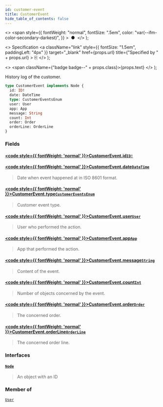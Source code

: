 ```yaml
---
id: customer-event
title: CustomerEvent
hide_table_of_contents: false
---
```


  <>
    <span
      style={{
        fontWeight: "normal",
        fontSize: ".5em",
        color: "var(--ifm-color-secondary-darkest)",
      }}
    >
      &nbsp;●&nbsp;
    </span>
  </>
);

  <>
    Specification
    <a
      className="link"
      style={{ fontSize: "1.5em", paddingLeft: "4px" }}
      target="\_blank"
      href={props.url}
      title={"Specified by " + props.url}
    >
      ⎘
    </a>
  </>
);

  <>
    <span className={"badge badge--" + props.class}>{props.text}</span>
  </>
);

History log of the customer.

```graphql
type CustomerEvent implements Node {
  id: ID!
  date: DateTime
  type: CustomerEventsEnum
  user: User
  app: App
  message: String
  count: Int
  order: Order
  orderLine: OrderLine
}
```

### Fields

#### [<code style={{ fontWeight: 'normal' }}>CustomerEvent.<b>id</b></code>](#)<Bullet />[`ID!`](../../api-reference/scalars/id) <Badge class="secondary" text="non-null"/> <Badge class="secondary" text="scalar"/>

>

#### [<code style={{ fontWeight: 'normal' }}>CustomerEvent.<b>date</b></code>](#)<Bullet />[`DateTime`](../../api-reference/scalars/date-time) <Badge class="secondary" text="scalar"/>

> Date when event happened at in ISO 8601 format.

#### [<code style={{ fontWeight: 'normal' }}>CustomerEvent.<b>type</b></code>](#)<Bullet />[`CustomerEventsEnum`](../../api-reference/enums/customer-events-enum) <Badge class="secondary" text="enum"/>

> Customer event type.

#### [<code style={{ fontWeight: 'normal' }}>CustomerEvent.<b>user</b></code>](#)<Bullet />[`User`](../../api-reference/objects/user) <Badge class="secondary" text="object"/>

> User who performed the action.

#### [<code style={{ fontWeight: 'normal' }}>CustomerEvent.<b>app</b></code>](#)<Bullet />[`App`](../../api-reference/objects/app) <Badge class="secondary" text="object"/>

> App that performed the action.

#### [<code style={{ fontWeight: 'normal' }}>CustomerEvent.<b>message</b></code>](#)<Bullet />[`String`](../../api-reference/scalars/string) <Badge class="secondary" text="scalar"/>

> Content of the event.

#### [<code style={{ fontWeight: 'normal' }}>CustomerEvent.<b>count</b></code>](#)<Bullet />[`Int`](../../api-reference/scalars/int) <Badge class="secondary" text="scalar"/>

> Number of objects concerned by the event.

#### [<code style={{ fontWeight: 'normal' }}>CustomerEvent.<b>order</b></code>](#)<Bullet />[`Order`](../../api-reference/objects/order) <Badge class="secondary" text="object"/>

> The concerned order.

#### [<code style={{ fontWeight: 'normal' }}>CustomerEvent.<b>orderLine</b></code>](#)<Bullet />[`OrderLine`](../../api-reference/objects/order-line) <Badge class="secondary" text="object"/>

> The concerned order line.

### Interfaces

#### [`Node`](../../api-reference/interfaces/node) <Badge class="secondary" text="interface"/>

> An object with an ID

### Member of

[`User`](../../api-reference/objects/user) <Badge class="secondary" text="object"/>
